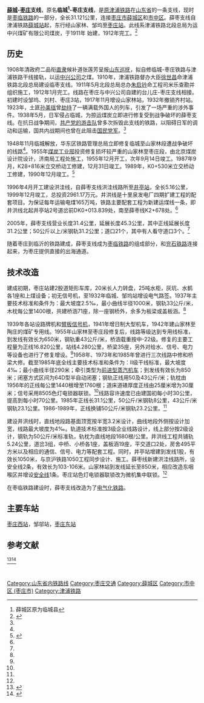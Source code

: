 '''[[薛城区|薛城]]-[[枣庄市|枣庄]]支线'''，原名'''临城<ref name=":0">薛城区原为临城县</ref>-枣庄支线'''，是[[津浦铁路|原津浦铁路]]在[[山东省|山东省]]的一条支线，现时是[[枣临铁路|枣临铁路]]的一部分，全长31.121公里，连接[[枣庄市|枣庄市]][[薛城区|薛城区]]和[[市中区_(枣庄市)|市中区]]。薛枣支线自津浦铁路[[枣庄西站|薛城站]]起，东行经山家林、邹坞至[[枣庄东站|枣庄站]]。此线系津浦铁路北段总局为运中兴煤矿有限公司煤炭，于1911年
始建，1912年完工。<ref name=":1">{{Cite web|url=http://lib.sdsqw.cn/bin/mse.exe?seachword=&K=a&A=41&rec=42&run=13|title=六、薛枣支线|accessdate=2019年1月18日|author=|date=|work=山东省情资料库 铁路库|publisher=山东省情网|archive-date=2019年1月12日|archive-url=https://web.archive.org/web/20190112195048/http://lib.sdsqw.cn/bin/mse.exe?seachword=&K=a&A=41&rec=42&run=13|dead-url=no}}</ref>

== 历史 ==
1908年清政府二品衔[[直隶省|直隶]]候补道张莲芳呈报[[山東巡撫|山东巡抚]]，拟自修临城-枣庄铁路与津浦铁路干线接轨，以运[[华德中兴煤矿公司|中兴公司]]之煤。1910年，津浦铁路督办大臣[[徐世昌|徐世昌]]命津浦铁路北段总局建设临枣支线。1911年5月北段总局总办[[朱启钤|朱启钤]]命工程司米乐查勘并组织施工，1912年1月完工。线路在枣庄与中兴公司自建的台儿庄-枣庄支线相接。初建时设邹坞、刘村、枣庄3站，1917年11月增设山家林站，1932年撤销齐村站。1923年，土匪[[孙美瑶|孙美瑶]]曾[[临城劫车案|劫持]]了一辆满载外国人的列车，引发了一场严重的涉外事件。1938年5月，日军侵占临城，为掠运煤炭立即进行修复受到战争破坏的薛枣支线。在抗日战争期间，[[铁道游击队|共产党的游击队]]曾多次拆毁此支线的铁路，以阻碍日军的调动和运输，国共内战期间也曾在此阻击[[国民党军|国民党军]]。<ref name=":1" />

1948年11月临城解放，华东区铁路管理总局立即修复临城至山家林段遭战争破坏的线路<ref name=":1" />。1955年[[中华人民共和国煤炭工业部|煤炭工业部]]投资修复损坏较严重的山家林至枣庄段，由北京煤炭设计院设计，济南局工程处施工，1955年12月开工，次年9月14日竣工。1987年9月，K28+816米立交桥动工修建，12月31日竣工。1989年，K0+530米立交桥动工修建，1990年12月竣工。<ref name=":2">{{Cite web|url=http://lib.sdsqw.cn/bin/mse.exe?seachword=&K=g0&A=2&rec=25&run=13|title=第十一节 支线专用线|accessdate=2019-01-18|author=|date=|work=二轮山东省志 铁路志（1986-2005）|publisher=山东省情网|archive-date=2019-01-19|archive-url=https://web.archive.org/web/20190119121537/http://lib.sdsqw.cn/bin/mse.exe?seachword=&K=g0&A=2&rec=25&run=13|dead-url=no}}</ref>

1996年4月开工建设洪洼线，自薛枣支线洪洼线路所至[[井亭站|井亭站]]，全长5.16公里，1999年12月竣工，总投资2961.17万元。井洪线是十里泉发电厂四期扩建工程的配套项目。为保证每年运输电煤165万吨，铁路主要配套工程为新建运煤线一条，即井洪线北起井亭站2号道岔前DK0+013.839处，南至薛枣线K2+678处。<ref name=":2" />

2005年，薛枣支线营业长度31.4公里，延展长度45.3公里，其中正线延展长度31.2公里；50公斤以上/米钢轨31.2公里；道口21个，其中有人看守道口3个。<ref name=":2" />

随着枣庄到临沂的铁路建成，薛枣支线成为[[枣临铁路|枣临铁路]]的组成部分，和[[兖石铁路|兖石铁路]]连接起来，为枣庄提供直接的出海通道。

== 技术改造 ==
建成初期，枣庄站建2股道矩形车库，20米长人力转盘，25吨水柜，灰坑、水鹤各1座和上煤设备；初无信号机，至1932年临城、邹坞站增设电气路签。1937年主要技术标准和条件为：最大坡度2.5‰，最小曲线半径1000米，钢轨33公斤/米，木枕每公里1400根，共建桥涵71座，除一座钢桥外，余多为板梁或盖板涵。<ref name=":1" />

1939年各站设路牌机和[[臂板信号机|臂板信号机]]，1941年增日制大型机车，1942年建山家林至陶庄的煤矿专用线。1955年山家林至枣庄段修复后，线路等级达到专用线标准，到发线有效长为650米，钢轨重43公斤/米，桥涵载重按中-22级。修复的主要工程量为正线16.820公里，站线4.280公里，桥梁35座，另外对给水、信号、电力等设备也进行了修复增设。<ref name=":1" />1958年、1973年和1985年曾进行三次线路中修和桥梁大修。截至1985年底全线主要技术标准和条件为：Ⅱ级干线标准，最大坡度4‰；最小曲线半径290米；牵引类型为[[前进型蒸汽机车|前进型蒸汽机车]]；到发线有效长为850米；闭塞方式区间为64D型半自动闭塞；钢轨正线用50及43公斤/米；轨枕由1956年的正线每公里1440根增至1760根；道床道碴厚度正线由25厘米增为30厘米；信号采用8505色灯电锁器联锁。<ref name=":1" />线路容许速度已由建国初每小时30公里，提高到每小时70公里。1985年正线长31.1公里，50公斤/米钢轨8公里，43公斤/米钢轨23.1公里。1986-1989年，正线换铺50公斤/米钢轨23.2公里。<ref name=":2" />

建设井洪线时，直线地段路基面顶宽按半宽3.2米设计，曲线地段外侧按设计加宽，线路最大坡度为4‰。轨道技术标准按3级企业线路设计，线上部分按2级设计，钢轨为50公斤/米标准轨，轨枕为直线地段1680根/公里。井洪线工程共铺轨5.24公里，道岔3组，中桥、小桥各1座，盖板涵19座，平交道口2处，房舍495平方米以及相应的通信、信号、电力等配套工程。同时，井亭站增建到发线1股，有效长1050米，与京沪铁路1050工程同步设计、施工。薛枣线新建洪洼线路所，设安全线2条，有效长为103-106米。山家林站到发线延长至850米，相应改造东咽喉区并增设[[安全側線|安全线]]1条。枣庄站色灯电锁器联锁改为微机集中联锁。<ref name=":2" />

在枣临铁路建设时，薛枣支线改造为了[[電氣化鐵路|电气化铁路]]。

== 主要车站 ==
[[枣庄西站|枣庄西站]]，邹邬站，[[枣庄东站|枣庄东站]]

{{山东铁路}}
{{中国铁路|nocat}}

== 参考文献 ==
<ref>{{Cite web|title=台儿庄大捷中李宗仁留影的火车站为何今天没有了_历史频道_凤凰网|url=http://news.ifeng.com/history/zhongguojindaishi/detail_2013_10/13/30278957_1.shtml|work=|accessdate=2019-04-09|author=|date=2013年10月13日 12:11|publisher=[[人民政协报|人民政协报]]|archive-date=2019-07-22|archive-url=https://web.archive.org/web/20190722082127/http://news.ifeng.com/history/zhongguojindaishi/detail_2013_10/13/30278957_1.shtml|dead-url=no}}</ref><ref>{{Cite web|title=【故地往事】寻访枣庄老火车站的历史印记|url=http://news.ifeng.com/a/20171030/52854541_0.shtml|work=news.ifeng.com|accessdate=2019-04-09|author=|date=2017年10月30日 15:40:33|publisher=[[观察者网|观察者网]]}}</ref><references /><br />
{{DEFAULTSORT:Xuezao railway}}
[[Category:山东省内铁路线|Category:山东省内铁路线]]
[[Category:枣庄交通|Category:枣庄交通]]
[[Category:薛城区|Category:薛城区]]
[[Category:市中区_(枣庄市)|Category:市中区 (枣庄市)]]
[[Category:津浦铁路|Category:津浦铁路]]